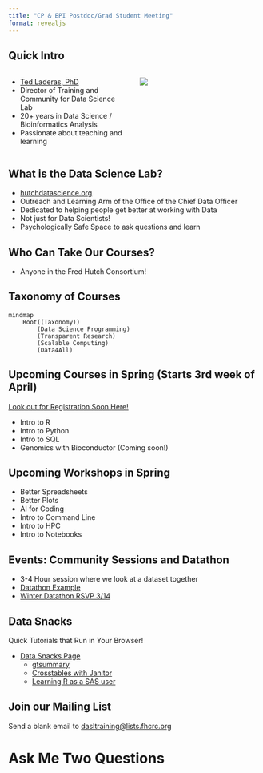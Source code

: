 ```yaml
---
title: "CP & EPI Postdoc/Grad Student Meeting"
format: revealjs
---
```


## Quick Intro

::::{.columns}
:::{.column width="50%"}
- [Ted Laderas, PhD](https://laderast.github.io)
- Director of Training and Community for Data Science Lab
- 20+ years in Data Science / Bioinformatics Analysis
- Passionate about teaching and learning
:::
:::{.column width="50%"}
![](LaderasTed-small.jpg)
:::
::::

## What is the Data Science Lab?

- [hutchdatascience.org](https://hutchdatascience.org)
- Outreach and Learning Arm of the Office of the Chief Data Officer
- Dedicated to helping people get better at working with Data
- Not just for Data Scientists!
- Psychologically Safe Space to ask questions and learn

## Who Can Take Our Courses?

- Anyone in the Fred Hutch Consortium!

## Taxonomy of Courses

```mermaid
mindmap
	Root((Taxonomy))
		(Data Science Programming)
		(Transparent Research)
		(Scalable Computing)
		(Data4All)
```

## Upcoming Courses in Spring (Starts 3rd week of April)

[Look out for Registration Soon Here!](https://hutchdatascience.org/courses)

- Intro to R
- Intro to Python
- Intro to SQL
- Genomics with Bioconductor (Coming soon!)

## Upcoming Workshops in Spring

- Better Spreadsheets
- Better Plots
- AI for Coding
- Intro to Command Line
- Intro to HPC
- Intro to Notebooks

## Events: Community Sessions and Datathon

- 3-4 Hour session where we look at a dataset together
- [Datathon Example](https://datathon2024.netlify.app/)
- [Winter Datathon RSVP 3/14](https://www.addevent.com/event/DT25070870)

## Data Snacks

Quick Tutorials that Run in Your Browser!

- [Data Snacks Page](https://hutchdatascience.org/data_snacks/)
    - [gtsummary](https://hutchdatascience.org/data_snacks/r_snacks/gtsummary.html)
    - [Crosstables with Janitor](https://hutchdatascience.org/data_snacks/r_snacks/janitor.html)
    - [Learning R as a SAS user](https://hutchdatascience.org/data_snacks/r_snacks/sas2r.html)

## Join our Mailing List

Send a blank email to [dasltraining@lists.fhcrc.org](mailto:dasltraining@lists.fhcrc.org)

# Ask Me Two Questions